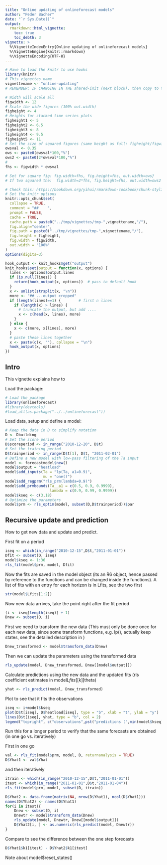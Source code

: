 ```yaml
---
title: "Online updating of onlineforecast models"
author: "Peder Bacher"
date: "`r Sys.Date()`"
output:
  rmarkdown::html_vignette:
    toc: true
    toc_debth: 3
vignette: >
  %\VignetteIndexEntry{Online updating of onlineforecast models}
  %\VignetteEngine{knitr::rmarkdown}
  %\VignetteEncoding{UTF-8}
---
```


```r
# Have to load the knitr to use hooks
library(knitr)
# This vignettes name
vignettename <- "online-updating"
# REMEMBER: IF CHANGING IN THE shared-init (next block), then copy to the others!
```

<!--shared-init-start-->
```r
# Width will scale all
figwidth <- 12
# Scale the wide figures (100% out.width)
figheight <- 4
# Heights for stacked time series plots
figheight1 <- 5
figheight2 <- 6.5
figheight3 <- 8
figheight4 <- 9.5
figheight5 <- 11
# Set the size of squared figures (same height as full: figheight/figwidth)
owsval <- 0.35
ows <- paste0(owsval*100,"%")
ows2 <- paste0(2*owsval*100,"%")
# 
fhs <- figwidth * owsval

# Set for square fig: fig.width=fhs, fig.height=fhs, out.width=ows}
# If two squared the:  fig.width=2*fhs, fig.height=fhs, out.width=ows2

# Check this: https://bookdown.org/yihui/rmarkdown-cookbook/chunk-styling.html
# Set the knitr options
knitr::opts_chunk$set(
  collapse = TRUE,
  comment = "##    ",
  prompt = FALSE,
  cache = TRUE,
  cache.path = paste0("../tmp/vignettes/tmp-",vignettename,"/"),
  fig.align="center",
  fig.path = paste0("../tmp/vignettes/tmp-",vignettename,"/"),
  fig.height = figheight,
  fig.width = figwidth,
  out.width = "100%"
)
options(digits=3)

hook_output <- knit_hooks$get("output")
knit_hooks$set(output = function(x, options) {
  lines <- options$output.lines
  if (is.null(lines)) {
    return(hook_output(x, options))  # pass to default hook
  }
  x <- unlist(strsplit(x, "\n"))
  more <- "## ...output cropped"
  if (length(lines)==1) {        # first n lines
    if (length(x) > lines) {
      # truncate the output, but add ....
      x <- c(head(x, lines), more)
    }
  } else {
    x <- c(more, x[lines], more)
  }
  # paste these lines together
  x <- paste(c(x, ""), collapse = "\n")
  hook_output(x, options)
})

```

[onlineforecasting]: https://onlineforecasting.org/articles/onlineforecasting.pdf
[building heat load forecasting]: https://onlineforecasting.org/examples/building-heat-load-forecasting.html
[onlineforecasting.org]: https://onlineforecasting.org
<!--shared-init-end-->


## Intro
This vignette explains how to 

Load the package:
```r
# Load the package
library(onlineforecast)
#library(devtools)
#load_all(as.package("../../onlineforecast"))
```

Load data, setup and define a model:
```r
# Keep the data in D to simplify notation
D <- Dbuilding
# Set the score period 
D$scoreperiod <- in_range("2010-12-20", D$t)
# Set the training period
D$trainperiod <- in_range(D$t[1], D$t, "2011-02-01")
# Define a new model with low-pass filtering of the Ta input
model <- forecastmodel$new()
model$output = "heatload"
model$add_inputs(Ta = "lp(Ta, a1=0.9)",
                 mu = "one()")
model$add_regprm("rls_prm(lambda=0.9)")
model$add_prmbounds(Ta__a1 = c(0.5, 0.9, 0.9999),
                    lambda = c(0.9, 0.99, 0.9999))
model$kseq <- c(3,18)
# Optimize the parameters
model$prm <- rls_optim(model, subset(D,D$trainperiod))$par
```



## Recursive update and prediction

How to get new data and update and predict.

First fit on a period
```r
iseq <- which(in_range("2010-12-15",D$t,"2011-01-01"))
Dfit <- subset(D, iseq)
model$kseq <- 1:36
rls_fit(model$prm, model, Dfit)
```

Now the fits are saved in the model object (its an R6 object, hence passed by reference to the functions and can be changed inside the functions). A list of fits with an entry for each horizon is in Lfits, see the two first
```r
str(model$Lfits[1:2])
```

Now new data arrives, take the point right after the fit period
```r
(i <- iseq[length(iseq)] + 1)
Dnew <- subset(D, i)
```

First we need to transform the new data (This must only be done once for each
new data, since some transform functions, e.g. lp(), actually keep states, see
the detailed description in )
```r
Dnew_transformed <- model$transform_data(Dnew)
```

Then we can update the parameters using the transformed data
```r
rls_update(model, Dnew_transformed, Dnew[[model$output]])
```

Calculate predictions using the new data and the updated fits (rls coefficient estimates in model$Lfits[[k]]$theta)
```r
yhat <- rls_predict(model, Dnew_transformed)
```

Plot to see that it fits the observations
```r
iseq <- i+model$kseq
plot(D$t[iseq], D$heatload[iseq], type = "b", xlab = "t", ylab = "y")
lines(D$t[iseq], yhat, type = "b", col = 2)
legend("topright", c("observations",pst("predictions (",min(model$kseq)," to ",max(model$kseq)," steps ahead)")), lty = 1, col = 1:2)
```

Run this for a longer period to verify that the same forecasts are obtained (in one go vs. iteratively)

First in one go
```r
val <- rls_fit(model$prm, model, D, returnanalysis = TRUE)
D$Yhat1 <- val$Yhat
```

and then iteratively
```r
itrain <- which(in_range("2010-12-15",D$t,"2011-01-01"))
itest <- which(in_range("2011-01-01",D$t,"2011-01-04"))
rls_fit(model$prm, model, subset(D, itrain))

D$Yhat2 <- data.frame(matrix(NA, nrow(D$Yhat1), ncol(D$Yhat1)))
names(D$Yhat2) <- names(D$Yhat1)
for(i in itest){
    Dnew <- subset(D, i)
    Dnewtr <- model$transform_data(Dnew)
    rls_update(model, Dnewtr, Dnew[[model$output]])
    D$Yhat2[i, ] <- as.numeric(rls_predict(model, Dnewtr))
}
```

Compare to see the difference between the one step forecasts
```r
D$Yhat1$k1[itest] - D$Yhat2$k1[itest]
```

Note about model$reset_states()
